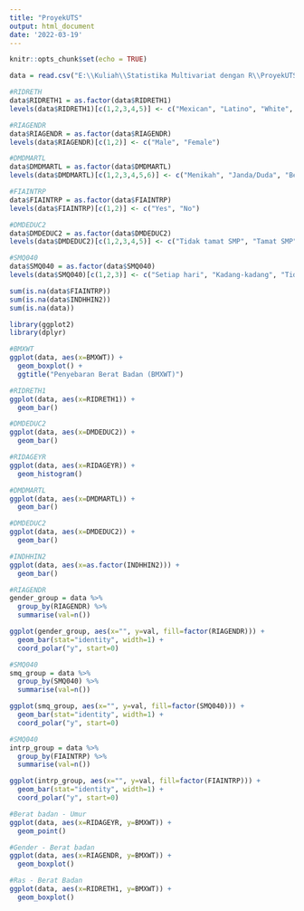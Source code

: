 ```yaml
---
title: "ProyekUTS"
output: html_document
date: '2022-03-19'
---
```


```r
knitr::opts_chunk$set(echo = TRUE)
```

```r
data = read.csv("E:\\Kuliah\\Statistika Multivariat dengan R\\ProyekUTS\\NHANES_data.csv")

#RIDRETH 
data$RIDRETH1 = as.factor(data$RIDRETH1)
levels(data$RIDRETH1)[c(1,2,3,4,5)] <- c("Mexican", "Latino", "White", "Black", "Other")

#RIAGENDR
data$RIAGENDR = as.factor(data$RIAGENDR)
levels(data$RIAGENDR)[c(1,2)] <- c("Male", "Female")

#DMDMARTL
data$DMDMARTL = as.factor(data$DMDMARTL)
levels(data$DMDMARTL)[c(1,2,3,4,5,6)] <- c("Menikah", "Janda/Duda", "Bercerai", "Berpisah", "Belum Menikah", "Tinggal Bersama")

#FIAINTRP
data$FIAINTRP = as.factor(data$FIAINTRP)
levels(data$FIAINTRP)[c(1,2)] <- c("Yes", "No")

#DMDEDUC2
data$DMDEDUC2 = as.factor(data$DMDEDUC2)
levels(data$DMDEDUC2)[c(1,2,3,4,5)] <- c("Tidak tamat SMP", "Tamat SMP", "Tamat SMA", "Sarjana", "Pascasarjana")

#SMQ040
data$SMQ040 = as.factor(data$SMQ040)
levels(data$SMQ040)[c(1,2,3)] <- c("Setiap hari", "Kadang-kadang", "Tidak merokok")

sum(is.na(data$FIAINTRP))
sum(is.na(data$INDHHIN2))
sum(is.na(data))
```

```r
library(ggplot2)
library(dplyr)

#BMXWT
ggplot(data, aes(x=BMXWT)) + 
  geom_boxplot() +
  ggtitle("Penyebaran Berat Badan (BMXWT)")

#RIDRETH1
ggplot(data, aes(x=RIDRETH1)) + 
  geom_bar()

#DMDEDUC2
ggplot(data, aes(x=DMDEDUC2)) + 
  geom_bar()

#RIDAGEYR
ggplot(data, aes(x=RIDAGEYR)) + 
  geom_histogram()

#DMDMARTL
ggplot(data, aes(x=DMDMARTL)) + 
  geom_bar()

#DMDEDUC2
ggplot(data, aes(x=DMDEDUC2)) + 
  geom_bar()

#INDHHIN2
ggplot(data, aes(x=as.factor(INDHHIN2))) + 
  geom_bar()

#RIAGENDR
gender_group = data %>%
  group_by(RIAGENDR) %>%
  summarise(val=n())

ggplot(gender_group, aes(x="", y=val, fill=factor(RIAGENDR))) +
  geom_bar(stat="identity", width=1) +
  coord_polar("y", start=0)

#SMQ040
smq_group = data %>%
  group_by(SMQ040) %>%
  summarise(val=n())

ggplot(smq_group, aes(x="", y=val, fill=factor(SMQ040))) +
  geom_bar(stat="identity", width=1) +
  coord_polar("y", start=0)

#SMQ040
intrp_group = data %>%
  group_by(FIAINTRP) %>%
  summarise(val=n())

ggplot(intrp_group, aes(x="", y=val, fill=factor(FIAINTRP))) +
  geom_bar(stat="identity", width=1) +
  coord_polar("y", start=0)

#Berat badan - Umur
ggplot(data, aes(x=RIDAGEYR, y=BMXWT)) +
  geom_point()

#Gender - Berat badan
ggplot(data, aes(x=RIAGENDR, y=BMXWT)) +
  geom_boxplot()

#Ras - Berat Badan
ggplot(data, aes(x=RIDRETH1, y=BMXWT)) +
  geom_boxplot()
```
